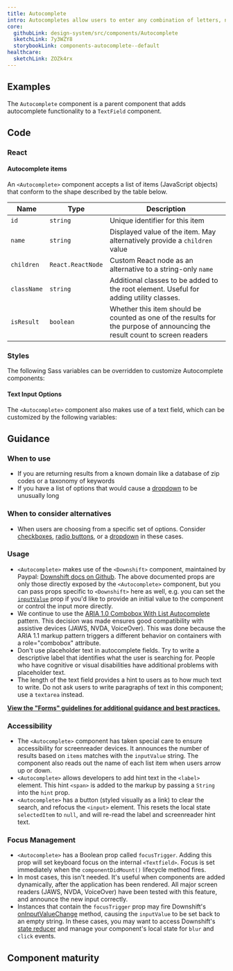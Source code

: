 ```yaml
---
title: Autocomplete
intro: Autocompletes allow users to enter any combination of letters, numbers, or symbols of their choosing (unless otherwise restricted), and receive one or more suggested matches in a list below the input.
core:
  githubLink: design-system/src/components/Autocomplete
  sketchLink: 7y3WZY8
  storybookLink: components-autocomplete--default
healthcare:
  sketchLink: ZOZk4rx
---
```


## Examples

The `Autocomplete` component is a parent component that adds autocomplete functionality to a `TextField` component.

<StorybookExample
  componentName="autocomplete"
  storyId="components-autocomplete--default"
  minHeight={500}
/>

## Code

### React

<PropTable componentName="Autocomplete" />

#### Autocomplete items

An `<Autocomplete>` component accepts a list of items (JavaScript objects) that conform to the shape described by the table below.

| Name                                                  | Type                         | Description                                                                                                                |
| ----------------------------------------------------- | ---------------------------- | -------------------------------------------------------------------------------------------------------------------------- |
| <code class="ds-u-font-weight--bold">id</code>        | <code>string</code>          | Unique identifier for this item                                                                                            |
| <code class="ds-u-font-weight--bold">name</code>      | <code>string</code>          | Displayed value of the item. May alternatively provide a <code>children</code> value                                       |
| <code class="ds-u-font-weight--bold">children</code>  | <code>React.ReactNode</code> | Custom React node as an alternative to a string-only `name`                                                                |
| <code class="ds-u-font-weight--bold">className</code> | <code>string</code>          | Additional classes to be added to the root element. Useful for adding utility classes.                                     |
| <code class="ds-u-font-weight--bold">isResult</code>  | <code>boolean</code>         | Whether this item should be counted as one of the results for the purpose of announcing the result count to screen readers |

### Styles

The following Sass variables can be overridden to customize Autocomplete components:

<ComponentThemeOptions
  componentname="autocomplete"
/>

#### Text Input Options

The `<Autocomplete>` component also makes use of a text field, which can be customized by the following variables:

<ComponentThemeOptions
  componentname="text-input"
/>


## Guidance

### When to use

- If you are returning results from a known domain like a database of zip codes or a taxonomy of keywords
- If you have a list of options that would cause a [dropdown](/components/dropdown/) to be unusually long

### When to consider alternatives

- When users are choosing from a specific set of options. Consider [checkboxes](/components/checkbox), [radio buttons](/components/radio/), or a [dropdown](/components/dropdown/) in these cases.

### Usage

- `<Autocomplete>` makes use of the `<Downshift>` component, maintained by Paypal: [Downshift docs on Github](https://github.com/paypal/downshift). The above documented props are only those directly exposed by the `<Autocomplete>` component, but you can pass props specific to `<Downshift>` here as well, e.g. you can set the [`inputValue`](https://github.com/downshift-js/downshift#inputvalue) prop if you'd like to provide an initial value to the component or control the input more directly.
- We continue to use the [ARIA 1.0 Combobox With List Autocomplete](https://www.w3.org/TR/wai-aria-practices-1.1/examples/combobox/aria1.0pattern/combobox-autocomplete-list.html) pattern. This decision was made ensures good compatibility with assistive devices (JAWS, NVDA, VoiceOver). This was done because the ARIA 1.1 markup pattern triggers a different behavior on containers with a role="combobox" attribute.
- Don't use placeholder text in autocomplete fields. Try to write a descriptive label that identifies what the user is searching for. People who have cognitive or visual disabilities have additional problems with placeholder text.
- The length of the text field provides a hint to users as to how much text to write. Do not ask users to write paragraphs of text in this component; use a `textarea` instead.

**[View the "Forms" guidelines for additional guidance and best practices.](/patterns/forms/)**

### Accessibility

- The `<Autocomplete>` component has taken special care to ensure accessibility for screenreader devices. It announces the number of results based on `items` matches with the `inputValue` string. The component also reads out the name of each list item when users arrow up or down.
- `<Autocomplete>` allows developers to add hint text in the `<label>` element. This hint `<span>` is added to the markup by passing a `String` into the `hint` prop.
- `<Autocomplete>` has a button (styled visually as a link) to clear the search, and refocus the `<input>` element. This resets the local state `selectedItem` to `null`, and will re-read the label and screenreader hint text.

### Focus Management

- `<Autocomplete>` has a Boolean prop called `focusTrigger`. Adding this prop will set keyboard focus on the internal `<Textfield>`. Focus is set immediately when the `componentDidMount()` lifecycle method fires.
- In most cases, this isn't needed. It's useful when components are added dynamically, after the application has been rendered. All major screen readers (JAWS, NVDA, VoiceOver) have been tested with this feature, and announce the new input correctly.
- Instances that contain the `focusTrigger` prop may fire Downshift's [onInputValueChange](https://github.com/paypal/downshift#oninputvaluechange) method, causing the `inputValue` to be set back to an empty string. In these cases, you may want to access Downshift's [state reducer](https://github.com/paypal/downshift#statereducer) and manage your component's local state for `blur` and `click` events.

## Component maturity

<MaturityChecklist
  a11yStandards={true}
  forcedColors={false}
  screenReaders={true}
  keyboardNavigable={true}
  storybook={true}
  responsive={true}
  spanish={true}
  completeUiKit={false}
  responsiveUiKit={false}
  tokensInCode={true}
  tokensInSketch={true}
/>